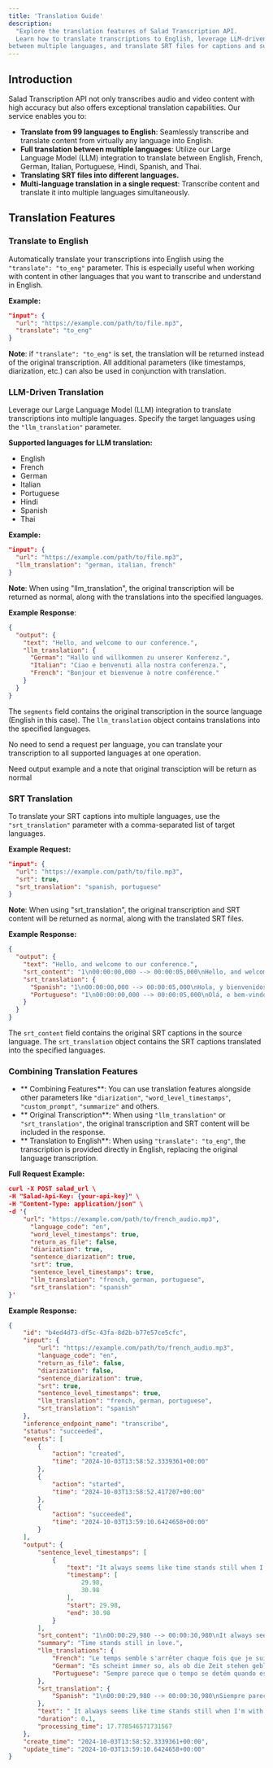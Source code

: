 ```yaml
---
title: 'Translation Guide'
description:
  "Explore the translation features of Salad Transcription API. 
  Learn how to translate transcriptions to English, leverage LLM-driven translations
between multiple languages, and translate SRT files for captions and subtitles."
---
```


## Introduction

Salad Transcription API not only transcribes audio and video content with high accuracy but also offers exceptional translation capabilities. Our service enables you to:

- **Translate from 99 languages to English**: Seamlessly transcribe and translate content from virtually any language into English.
- **Full translation between multiple languages**: Utilize our Large Language Model (LLM) integration to translate between English, French, German, Italian, Portuguese, Hindi, Spanish, and Thai.
- **Translating SRT files into different languages.**
- **Multi-language translation in a single request**: Transcribe content and translate it into multiple languages simultaneously.


## Translation Features

### Translate to English

Automatically translate your transcriptions into English using the `"translate": "to_eng"` parameter. This is especially useful when working with content in other languages that you want to transcribe and understand in English.

**Example:**

```json
"input": {
  "url": "https://example.com/path/to/file.mp3",
  "translate": "to_eng"
}
```
**Note**: if `"translate": "to_eng"`  is set, the translation will be returned instead of the original transcription. All additional parameters (like timestamps, diarization, etc.) can also be used in conjunction with translation.

### LLM-Driven Translation

Leverage our Large Language Model (LLM) integration to translate transcriptions into multiple languages. Specify the target languages using the `"llm_translation"` parameter.

**Supported languages for LLM translation:**

- English
- French
- German
- Italian
- Portuguese
- Hindi
- Spanish
- Thai

**Example:**
```json
"input": {
  "url": "https://example.com/path/to/file.mp3",
  "llm_translation": "german, italian, french"
}
```
**Note**: When using "llm_translation", the original transcription will be returned as normal, along with the translations into the specified languages.

**Example Response**:

```json
{
  "output": {
    "text": "Hello, and welcome to our conference.",
    "llm_translation": {
      "German": "Hallo und willkommen zu unserer Konferenz.",
      "Italian": "Ciao e benvenuti alla nostra conferenza.",
      "French": "Bonjour et bienvenue à notre conférence."
    }
  }
}

```
The `segments` field contains the original transcription in the source language (English in this case).
The `llm_translation` object contains translations into the specified languages.

No need to send a request per language, you can translate your transcription to all supported languages at one operation. 

Need output example and a note that original transciption will be return as normal

### SRT Translation

To translate your SRT captions into multiple languages, use the `"srt_translation"` parameter with a comma-separated list of target languages.

**Example Request:**

```json
"input": {
  "url": "https://example.com/path/to/file.mp3",
  "srt": true,
  "srt_translation": "spanish, portuguese"
}
```

**Note**: When using "srt_translation", the original transcription and SRT content will be returned as normal, along with the translated SRT files.

**Example Response:**

```json
{
  "output": {
    "text": "Hello, and welcome to our conference.",
    "srt_content": "1\n00:00:00,000 --> 00:00:05,000\nHello, and welcome to our conference.\n",
    "srt_translation": {
      "Spanish": "1\n00:00:00,000 --> 00:00:05,000\nHola, y bienvenidos a nuestra conferencia.\n",
      "Portuguese": "1\n00:00:00,000 --> 00:00:05,000\nOlá, e bem-vindos à nossa conferência.\n"
    }
  }
}
```

The `srt_content` field contains the original SRT captions in the source language.
The `srt_translation` object contains the SRT captions translated into the specified languages.


### Combining Translation Features

- ** Combining Features**: You can use translation features alongside other parameters like `"diarization"`, `"word_level_timestamps"`, `"custom_prompt"`, `"summarize"` and others.
- ** Original Transcription**: When using `"llm_translation"` or `"srt_translation"`, the original transcription and SRT content will be included in the response.
- ** Translation to English**: When using `"translate": "to_eng"`, the transcription is provided directly in English, replacing the original language transcription.

**Full Request Example:**

```json
curl -X POST salad_url \
-H "Salad-Api-Key: {your-api-key}" \
-H "Content-Type: application/json" \
-d '{
    "url": "https://example.com/path/to/french_audio.mp3",
      "language_code": "en",
      "word_level_timestamps": true,
      "return_as_file": false,
      "diarization": true,
      "sentence_diarization": true,
      "srt": true,
      "sentence_level_timestamps": true,
      "llm_translation": "french, german, portuguese",
      "srt_translation": "spanish"
}'
```

**Example Response:**

```json
{
    "id": "b4ed4d73-df5c-43fa-8d2b-b77e57ce5cfc",
    "input": {
        "url": "https://example.com/path/to/french_audio.mp3",
        "language_code": "en",
        "return_as_file": false,
        "diarization": false,
        "sentence_diarization": true,
        "srt": true,
        "sentence_level_timestamps": true,
        "llm_translation": "french, german, portuguese",
        "srt_translation": "spanish"
    },
    "inference_endpoint_name": "transcribe",
    "status": "succeeded",
    "events": [
        {
            "action": "created",
            "time": "2024-10-03T13:58:52.3339361+00:00"
        },
        {
            "action": "started",
            "time": "2024-10-03T13:58:52.417207+00:00"
        },
        {
            "action": "succeeded",
            "time": "2024-10-03T13:59:10.6424658+00:00"
        }
    ],
    "output": {
        "sentence_level_timestamps": [
            {
                "text": "It always seems like time stands still when I'm with you.",
                "timestamp": [
                    29.98,
                    30.98
                ],
                "start": 29.98,
                "end": 30.98
            }
        ],
        "srt_content": "1\n00:00:29,980 --> 00:00:30,980\nIt always seems like time stands still when I'm with you.\n\n",
        "summary": "Time stands still in love.",
        "llm_translations": {
            "French": "Le temps semble s'arrêter chaque fois que je suis avec toi.",
            "German": "Es scheint immer so, als ob die Zeit stehen geblieben ist, wenn ich bei dir bin.",
            "Portuguese": "Sempre parece que o tempo se detém quando estou com você."
        },
        "srt_translation": {
            "Spanish": "1\n00:00:29,980 --> 00:00:30,980\nSiempre parece que el tiempo se para cuando estoy contigo."
        },
        "text": " It always seems like time stands still when I'm with you.",
        "duration": 0.1,
        "processing_time": 17.778546571731567
    },
    "create_time": "2024-10-03T13:58:52.3339361+00:00",
    "update_time": "2024-10-03T13:59:10.6424658+00:00"
}
```


